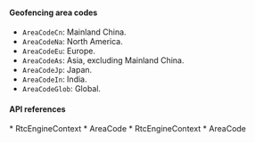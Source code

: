 <PlatformWrapper platform="react-native">

#### Geofencing area codes

- `AreaCodeCn`: Mainland China.
- `AreaCodeNa`: North America.
- `AreaCodeEu`: Europe.
- `AreaCodeAs`: Asia, excluding Mainland China.
- `AreaCodeJp`: Japan.
- `AreaCodeIn`: India.
- `AreaCodeGlob`: Global. 

#### API references

<ProductWrapper notAllowed="voice-calling">
* <Link to = "{{global.API_REF_RN_ROOT}}/rtc_api_data_type.html#class_rtcengineconfig_ng">RtcEngineContext</Link>
* <Link to = "{{global.API_REF_RN_ROOT}}/rtc_api_data_type.html#enum_areacode">AreaCode</Link>
</ProductWrapper>
<ProductWrapper product="voice-calling">
* <Link to = "{{global.API_REF_RN_ROOT_VOICE}}/rtc_api_data_type.html#class_rtcengineconfig_ng">RtcEngineContext</Link>
* <Link to = "{{global.API_REF_RN_ROOT_VOICE}}/rtc_api_data_type.html#enum_areacode">AreaCode</Link>
</ProductWrapper>

</PlatformWrapper>